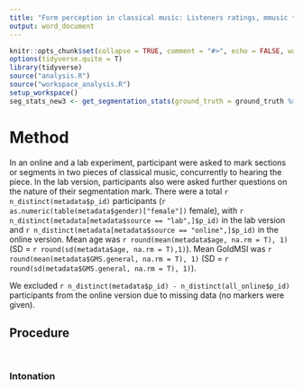 ```yaml
---
title: "Form perception in classical music: Listeners ratings, mmusic theoretical predictions"
output: word_document
---
```


```r
knitr::opts_chunk$set(collapse = TRUE, comment = "#>", echo = FALSE, warnings = FALSE, message = FALSE)
options(tidyverse.quite = T)
library(tidyverse)
source("analysis.R")
source("workspace_analysis.R")
setup_workspace()
seg_stats_new3 <- get_segmentation_stats(ground_truth = ground_truth %>% filter(level < 3), band_widths = seq(0.5, 4, .25))

```

# Method
In an online and a lab experiment, participant were asked to mark sections or segments in two pieces of classical music, concurrently to hearing the piece. In the lab version, participants also were asked further questions on the nature of their segmentation mark. There were a total `r n_distinct(metadata$p_id)` participants (`r as.numeric(table(metadata$gender)["female"])` female), with `r n_distinct(metadata[metadata$source == "lab",]$p_id)` in the lab version and `r n_distinct(metadata[metadata$source == "online",]$p_id)` in the online version. Mean age was `r round(mean(metadata$age, na.rm = T), 1)` (SD = `r round(sd(metadata$age, na.rm = T),1)`). Mean GoldMSI was `r round(mean(metadata$GMS.general, na.rm = T), 1)` (SD = `r round(sd(metadata$GMS.general, na.rm = T), 1)`).

We excluded  `r n_distinct(metadata$p_id) - n_distinct(all_online$p_id)`  participants from the online version due to missing data (no markers were given).


## Procedure


```r
```



```r

```

### Intonation

